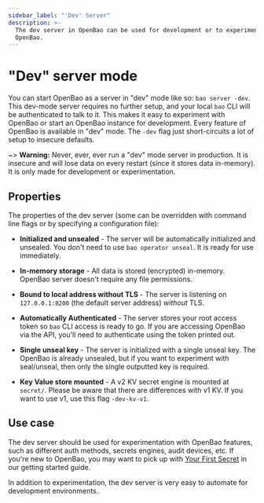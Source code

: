 ```yaml
---
sidebar_label: "'Dev' Server"
description: >-
  The dev server in OpenBao can be used for development or to experiment with
  OpenBao.
---
```


# "Dev" server mode

You can start OpenBao as a server in "dev" mode like so: `bao server -dev`.
This dev-mode server requires no further setup, and your local `bao` CLI will
be authenticated to talk to it. This makes it easy to experiment with OpenBao or
start an OpenBao instance for development. Every feature of OpenBao is available in
"dev" mode. The `-dev` flag just short-circuits a lot of setup to insecure
defaults.

~> **Warning:** Never, ever, ever run a "dev" mode server in production.
It is insecure and will lose data on every restart (since it stores data
in-memory). It is only made for development or experimentation.

## Properties

The properties of the dev server (some can be overridden with command line
flags or by specifying a configuration file):

- **Initialized and unsealed** - The server will be automatically initialized
  and unsealed. You don't need to use `bao operator unseal`. It is ready
  for use immediately.

- **In-memory storage** - All data is stored (encrypted) in-memory. OpenBao
  server doesn't require any file permissions.

- **Bound to local address without TLS** - The server is listening on
  `127.0.0.1:8200` (the default server address) _without_ TLS.

- **Automatically Authenticated** - The server stores your root access
  token so `bao` CLI access is ready to go. If you are accessing OpenBao
  via the API, you'll need to authenticate using the token printed out.

- **Single unseal key** - The server is initialized with a single unseal
  key. The OpenBao is already unsealed, but if you want to experiment with
  seal/unseal, then only the single outputted key is required.

- **Key Value store mounted** - A v2 KV secret engine is mounted at
  `secret/`. Please be aware that there are differences with v1 KV.
  If you want to use v1, use this flag `-dev-kv-v1`.

## Use case

The dev server should be used for experimentation with OpenBao features, such
as different auth methods, secrets engines, audit devices, etc.
If you're new to OpenBao, you may want to pick up with [Your First Secret](/tutorials/getting-started/getting-started-first-secret) in our getting started guide.

In addition to experimentation, the dev server is very easy to automate
for development environments.
